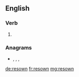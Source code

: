 ==English==

===Verb===
{{head|en|past participle}}

# {{past participle of|resow|lang=en|nocat=1}}

===Anagrams===
* {{l|en|owners}}, {{l|en|Rewson}}, {{l|en|snower}}, {{l|en|worsen}}

[[de:resown]]
[[fr:resown]]
[[mg:resown]]